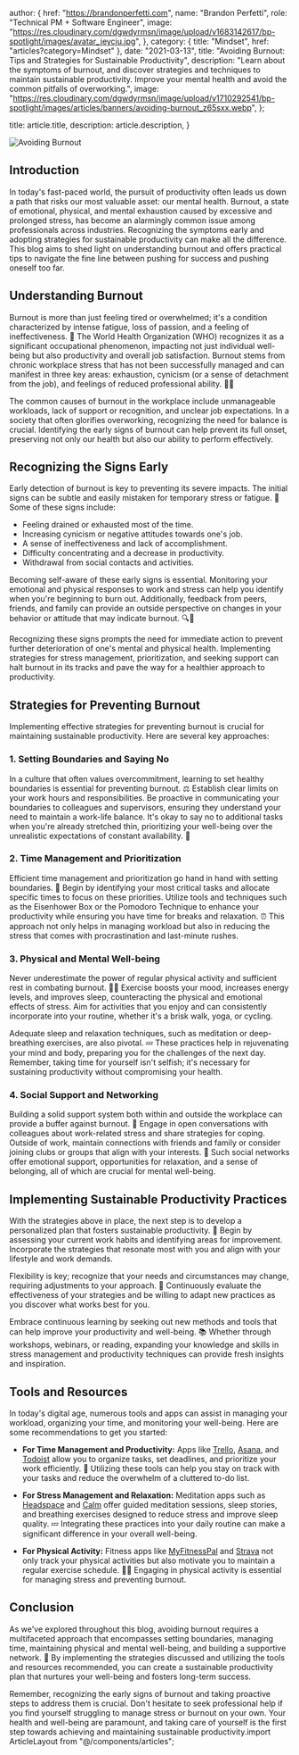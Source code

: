
  author: {
    href: "https://brandonperfetti.com",
    name: "Brandon Perfetti",
    role: "Technical PM + Software Engineer",
    image:
      "https://res.cloudinary.com/dgwdyrmsn/image/upload/v1683142617/bp-spotlight/images/avatar_jeycju.jpg",
  },
  category: { title: "Mindset", href: "articles?category=Mindset" },
  date: "2021-03-13",
  title: "Avoiding Burnout: Tips and Strategies for Sustainable Productivity",
  description:
    "Learn about the symptoms of burnout, and discover strategies and techniques to maintain sustainable productivity. Improve your mental health and avoid the common pitfalls of overworking.",
  image:
    "https://res.cloudinary.com/dgwdyrmsn/image/upload/v1710292541/bp-spotlight/images/articles/banners/avoiding-burnout_z65sxx.webp",
};

  title: article.title,
  description: article.description,
}


<img src={article.image} alt="Avoiding Burnout" />

## Introduction

In today's fast-paced world, the pursuit of productivity often leads us down a path that risks our most valuable asset: our mental health. Burnout, a state of emotional, physical, and mental exhaustion caused by excessive and prolonged stress, has become an alarmingly common issue among professionals across industries. Recognizing the symptoms early and adopting strategies for sustainable productivity can make all the difference. This blog aims to shed light on understanding burnout and offers practical tips to navigate the fine line between pushing for success and pushing oneself too far.

## Understanding Burnout

Burnout is more than just feeling tired or overwhelmed; it's a condition characterized by intense fatigue, loss of passion, and a feeling of ineffectiveness. 🤒 The World Health Organization (WHO) recognizes it as a significant occupational phenomenon, impacting not just individual well-being but also productivity and overall job satisfaction. Burnout stems from chronic workplace stress that has not been successfully managed and can manifest in three key areas: exhaustion, cynicism (or a sense of detachment from the job), and feelings of reduced professional ability. 🧠💔

The common causes of burnout in the workplace include unmanageable workloads, lack of support or recognition, and unclear job expectations. In a society that often glorifies overworking, recognizing the need for balance is crucial. Identifying the early signs of burnout can help prevent its full onset, preserving not only our health but also our ability to perform effectively.

## Recognizing the Signs Early

Early detection of burnout is key to preventing its severe impacts. The initial signs can be subtle and easily mistaken for temporary stress or fatigue. 🚩 Some of these signs include:

- Feeling drained or exhausted most of the time.
- Increasing cynicism or negative attitudes towards one's job.
- A sense of ineffectiveness and lack of accomplishment.
- Difficulty concentrating and a decrease in productivity.
- Withdrawal from social contacts and activities.

Becoming self-aware of these early signs is essential. Monitoring your emotional and physical responses to work and stress can help you identify when you're beginning to burn out. Additionally, feedback from peers, friends, and family can provide an outside perspective on changes in your behavior or attitude that may indicate burnout. 🔍👫

Recognizing these signs prompts the need for immediate action to prevent further deterioration of one's mental and physical health. Implementing strategies for stress management, prioritization, and seeking support can halt burnout in its tracks and pave the way for a healthier approach to productivity.

## Strategies for Preventing Burnout

Implementing effective strategies for preventing burnout is crucial for maintaining sustainable productivity. Here are several key approaches:

### 1. Setting Boundaries and Saying No

In a culture that often values overcommitment, learning to set healthy boundaries is essential for preventing burnout. ⚖️ Establish clear limits on your work hours and responsibilities. Be proactive in communicating your boundaries to colleagues and supervisors, ensuring they understand your need to maintain a work-life balance. It's okay to say no to additional tasks when you're already stretched thin, prioritizing your well-being over the unrealistic expectations of constant availability. 💬

### 2. Time Management and Prioritization

Efficient time management and prioritization go hand in hand with setting boundaries. 📅 Begin by identifying your most critical tasks and allocate specific times to focus on these priorities. Utilize tools and techniques such as the Eisenhower Box or the Pomodoro Technique to enhance your productivity while ensuring you have time for breaks and relaxation. ⏰ This approach not only helps in managing workload but also in reducing the stress that comes with procrastination and last-minute rushes.

### 3. Physical and Mental Well-being

Never underestimate the power of regular physical activity and sufficient rest in combating burnout. 🏃‍♂️ Exercise boosts your mood, increases energy levels, and improves sleep, counteracting the physical and emotional effects of stress. Aim for activities that you enjoy and can consistently incorporate into your routine, whether it's a brisk walk, yoga, or cycling.

Adequate sleep and relaxation techniques, such as meditation or deep-breathing exercises, are also pivotal. 💤 These practices help in rejuvenating your mind and body, preparing you for the challenges of the next day. Remember, taking time for yourself isn't selfish; it's necessary for sustaining productivity without compromising your health.

### 4. Social Support and Networking

Building a solid support system both within and outside the workplace can provide a buffer against burnout. 🤝 Engage in open conversations with colleagues about work-related stress and share strategies for coping. Outside of work, maintain connections with friends and family or consider joining clubs or groups that align with your interests. 🎉 Such social networks offer emotional support, opportunities for relaxation, and a sense of belonging, all of which are crucial for mental well-being.

## Implementing Sustainable Productivity Practices

With the strategies above in place, the next step is to develop a personalized plan that fosters sustainable productivity. 📝 Begin by assessing your current work habits and identifying areas for improvement. Incorporate the strategies that resonate most with you and align with your lifestyle and work demands.

Flexibility is key; recognize that your needs and circumstances may change, requiring adjustments to your approach. 🌊 Continuously evaluate the effectiveness of your strategies and be willing to adapt new practices as you discover what works best for you.

Embrace continuous learning by seeking out new methods and tools that can help improve your productivity and well-being. 📚 Whether through workshops, webinars, or reading, expanding your knowledge and skills in stress management and productivity techniques can provide fresh insights and inspiration.

## Tools and Resources

In today's digital age, numerous tools and apps can assist in managing your workload, organizing your time, and monitoring your well-being. Here are some recommendations to get you started:

- **For Time Management and Productivity:** Apps like [Trello](https://trello.com/), [Asana](https://asana.com/), and [Todoist](https://todoist.com/) allow you to organize tasks, set deadlines, and prioritize your work efficiently. 📱 Utilizing these tools can help you stay on track with your tasks and reduce the overwhelm of a cluttered to-do list.

- **For Stress Management and Relaxation:** Meditation apps such as [Headspace](https://www.headspace.com/) and [Calm](https://www.calm.com/) offer guided meditation sessions, sleep stories, and breathing exercises designed to reduce stress and improve sleep quality. 💤 Integrating these practices into your daily routine can make a significant difference in your overall well-being.

- **For Physical Activity:** Fitness apps like [MyFitnessPal](https://www.myfitnesspal.com/) and [Strava](https://www.strava.com/) not only track your physical activities but also motivate you to maintain a regular exercise schedule. 🏃‍♂️ Engaging in physical activity is essential for managing stress and preventing burnout.

## Conclusion

As we've explored throughout this blog, avoiding burnout requires a multifaceted approach that encompasses setting boundaries, managing time, maintaining physical and mental well-being, and building a supportive network. 🌟 By implementing the strategies discussed and utilizing the tools and resources recommended, you can create a sustainable productivity plan that nurtures your well-being and fosters long-term success.

Remember, recognizing the early signs of burnout and taking proactive steps to address them is crucial. Don't hesitate to seek professional help if you find yourself struggling to manage stress or burnout on your own. Your health and well-being are paramount, and taking care of yourself is the first step towards achieving and maintaining sustainable productivity.import ArticleLayout from "@/components/articles";

